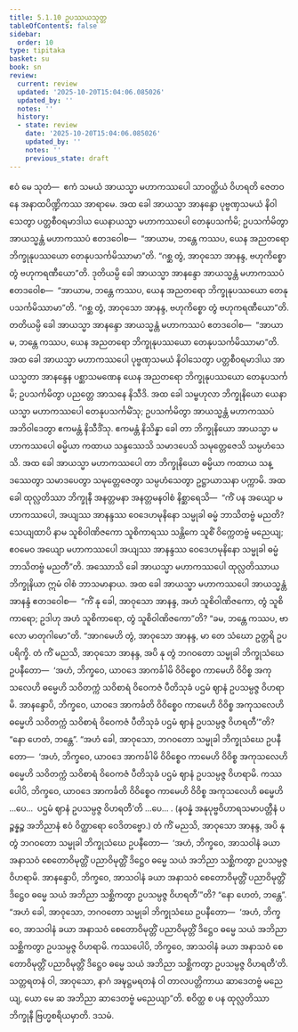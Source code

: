 ```yaml
---
title: 5.1.10 ဥပဿယသုတ္တ
tableOfContents: false
sidebar:
  order: 10
type: tipitaka
basket: su
book: sn
review:
  current: review
  updated: '2025-10-20T15:04:06.085026'
  updated_by: ''
  notes: ''
  history:
  - state: review
    date: '2025-10-20T15:04:06.085026'
    updated_by: ''
    notes: ''
    previous_state: draft
---
```



<DynamicBreadcrumb />


<ReviewStatus review={frontmatter.review} showDetails={true} />

<HypothesisAnnotation frontmatter={frontmatter} />

<Division number="153" book="sn" e="ch" v="18" p="302">

<Paragraph number="977" book="sn">
ဧဝံ မေ သုတံ—  ဧကံ သမယံ အာယသ္မာ မဟာကဿပေါ သာဝတ္ထိယံ ဝိဟရတိ ဇေတဝနေ အနာထပိဏ္ဍိကဿ အာရာမေ. အထ ခေါ အာယသ္မာ အာနန္ဒော ပုဗ္ဗဏှသမယံ နိဝါသေတွာ ပတ္တစီဝရမာဒါယ ယေနာယသ္မာ မဟာကဿပေါ တေနုပသင်္ကမိ; ဥပသင်္ကမိတွာ အာယသ္မန္တံ မဟာကဿပံ ဧတဒဝေါစ—  “အာယာမ, ဘန္တေ ကဿပ, ယေန အညတရော ဘိက္ခုနုပဿယော တေနုပသင်္ကမိဿာမာ”တိ. “ဂစ္ဆ တွံ, အာဝုသော အာနန္ဒ, ဗဟုကိစ္စော တွံ ဗဟုကရဏီယော”တိ. ဒုတိယမ္ပိ ခေါ အာယသ္မာ အာနန္ဒော အာယသ္မန္တံ မဟာကဿပံ ဧတဒဝေါစ—  “အာယာမ, ဘန္တေ ကဿပ, ယေန အညတရော ဘိက္ခုနုပဿယော တေနုပသင်္ကမိဿာမာ”တိ. “ဂစ္ဆ တွံ, အာဝုသော အာနန္ဒ, ဗဟုကိစ္စော တွံ ဗဟုကရဏီယော”တိ. တတိယမ္ပိ ခေါ အာယသ္မာ အာနန္ဒော အာယသ္မန္တံ မဟာကဿပံ ဧတဒဝေါစ—  “အာယာမ, ဘန္တေ ကဿပ, ယေန အညတရော ဘိက္ခုနုပဿယော တေနုပသင်္ကမိဿာမာ”တိ.
</Paragraph>

<Paragraph number="978" book="sn">
အထ ခေါ အာယသ္မာ မဟာကဿပေါ ပုဗ္ဗဏှသမယံ နိဝါသေတွာ ပတ္တစီဝရမာဒါယ အာယသ္မတာ အာနန္ဒေန ပစ္ဆာသမဏေန ယေန အညတရော ဘိက္ခုနုပဿယော တေနုပသင်္ကမိ; ဥပသင်္ကမိတွာ ပညတ္တေ အာသနေ နိသီဒိ. အထ ခေါ သမ္ဗဟုလာ ဘိက္ခုနိယော ယေနာယသ္မာ မဟာကဿပေါ တေနုပသင်္ကမိံသု; ဥပသင်္ကမိတွာ အာယသ္မန္တံ မဟာကဿပံ အဘိဝါဒေတွာ ဧကမန္တံ နိသီဒိံသု. ဧကမန္တံ နိသိန္နာ ခေါ တာ ဘိက္ခုနိယော အာယသ္မာ မဟာကဿပေါ ဓမ္မိယာ ကထာယ သန္ဒဿေသိ သမာဒပေသိ သမုတ္တေဇေသိ သမ္ပဟံသေသိ. အထ ခေါ အာယသ္မာ မဟာကဿပေါ တာ ဘိက္ခုနိယော ဓမ္မိယာ ကထာယ သန္ဒဿေတွာ သမာဒပေတွာ သမုတ္တေဇေတွာ သမ္ပဟံသေတွာ ဥဋ္ဌာယာသနာ ပက္ကာမိ.
</Paragraph>

<Paragraph number="979" book="sn">
အထ ခေါ ထုလ္လတိဿာ ဘိက္ခုနီ အနတ္တမနာ အနတ္တမနဝါစံ နိစ္ဆာရေသိ—  “ကိံ ပန အယျော မဟာကဿပေါ, အယျဿ အာနန္ဒဿ ဝေဒေဟမုနိနော သမ္မုခါ ဓမ္မံ ဘာသိတဗ္ဗံ မညတိ? သေယျထာပိ နာမ သူစိဝါဏိဇကော သူစိကာရဿ သန္တိကေ သူစိံ ဝိက္ကေတဗ္ဗံ မညေယျ; ဧဝမေဝ အယျော မဟာကဿပေါ အယျဿ အာနန္ဒဿ ဝေဒေဟမုနိနော သမ္မုခါ ဓမ္မံ ဘာသိတဗ္ဗံ မညတီ”တိ.
</Paragraph>

<Paragraph number="980" book="sn">
အဿောသိ ခေါ အာယသ္မာ မဟာကဿပေါ ထုလ္လတိဿာယ ဘိက္ခုနိယာ ဣမံ ဝါစံ ဘာသမာနာယ. အထ ခေါ အာယသ္မာ မဟာကဿပေါ အာယသ္မန္တံ အာနန္ဒံ ဧတဒဝေါစ—  “ကိံ နု ခေါ, အာဝုသော အာနန္ဒ, အဟံ သူစိဝါဏိဇကော, တွံ သူစိကာရော; ဥဒါဟု အဟံ သူစိကာရော, တွံ သူစိဝါဏိဇကော”တိ? “ခမ, ဘန္တေ ကဿပ, ဗာလော မာတုဂါမော”တိ. “အာဂမေဟိ တွံ, အာဝုသော အာနန္ဒ, မာ တေ သံဃော ဥတ္တရိ ဥပပရိက္ခိ.
</Paragraph>

<Paragraph number="981" book="sn">
တံ ကိံ မညသိ, အာဝုသော အာနန္ဒ, အပိ နု တွံ ဘဂဝတော သမ္မုခါ ဘိက္ခုသံဃေ ဥပနီတော—  ‘အဟံ, ဘိက္ခဝေ, ယာဝဒေ အာကင်္ခါမိ ဝိဝိစ္စေဝ ကာမေဟိ ဝိဝိစ္စ အကုသလေဟိ ဓမ္မေဟိ သဝိတက္ကံ သဝိစာရံ ဝိဝေကဇံ ပီတိသုခံ ပဌမံ ဈာနံ ဥပသမ္ပဇ္ဇ ဝိဟရာမိ. အာနန္ဒောပိ, ဘိက္ခဝေ, ယာဝဒေ အာကင်္ခတိ ဝိဝိစ္စေဝ ကာမေဟိ ဝိဝိစ္စ အကုသလေဟိ ဓမ္မေဟိ သဝိတက္ကံ သဝိစာရံ ဝိဝေကဇံ ပီတိသုခံ ပဌမံ ဈာနံ ဥပသမ္ပဇ္ဇ ဝိဟရတီ’”တိ? “နော ဟေတံ, ဘန္တေ”.
</Paragraph>

<Paragraph number="982" book="sn">
“အဟံ ခေါ, အာဝုသော, ဘဂဝတော သမ္မုခါ ဘိက္ခုသံဃေ ဥပနီတော—  ‘အဟံ, ဘိက္ခဝေ, ယာဝဒေ အာကင်္ခါမိ ဝိဝိစ္စေဝ ကာမေဟိ ဝိဝိစ္စ အကုသလေဟိ ဓမ္မေဟိ သဝိတက္ကံ သဝိစာရံ ဝိဝေကဇံ ပီတိသုခံ ပဌမံ ဈာနံ ဥပသမ္ပဇ္ဇ ဝိဟရာမိ. ကဿပေါပိ, ဘိက္ခဝေ, ယာဝဒေ အာကင်္ခတိ ဝိဝိစ္စေဝ ကာမေဟိ ဝိဝိစ္စ အကုသလေဟိ ဓမ္မေဟိ …ပေ…  ပဌမံ ဈာနံ ဥပသမ္ပဇ္ဇ ဝိဟရတီ’တိ …ပေ… . (နဝန္နံ အနုပုဗ္ဗဝိဟာရသမာပတ္တီနံ ပဉ္စန္နဉ္စ အဘိညာနံ ဧဝံ ဝိတ္ထာရော ဝေဒိတဗ္ဗော.)
</Paragraph>

<Paragraph number="983" book="sn">
တံ ကိံ မညသိ, အာဝုသော အာနန္ဒ, အပိ နု တွံ ဘဂဝတော သမ္မုခါ ဘိက္ခုသံဃေ ဥပနီတော—  ‘အဟံ, ဘိက္ခဝေ, အာသဝါနံ ခယာ အနာသဝံ စေတောဝိမုတ္တိံ ပညာဝိမုတ္တိံ ဒိဋ္ဌေဝ ဓမ္မေ သယံ အဘိညာ သစ္ဆိကတွာ ဥပသမ္ပဇ္ဇ ဝိဟရာမိ. အာနန္ဒောပိ, ဘိက္ခဝေ, အာသဝါနံ ခယာ အနာသဝံ စေတောဝိမုတ္တိံ ပညာဝိမုတ္တိံ ဒိဋ္ဌေဝ ဓမ္မေ သယံ အဘိညာ သစ္ဆိကတွာ ဥပသမ္ပဇ္ဇ ဝိဟရတီ’”တိ? “နော ဟေတံ, ဘန္တေ”.
</Paragraph>

<Paragraph number="984" book="sn">
“အဟံ ခေါ, အာဝုသော, ဘဂဝတော သမ္မုခါ ဘိက္ခုသံဃေ ဥပနီတော—  ‘အဟံ, ဘိက္ခဝေ, အာသဝါနံ ခယာ အနာသဝံ စေတောဝိမုတ္တိံ ပညာဝိမုတ္တိံ ဒိဋ္ဌေဝ ဓမ္မေ သယံ အဘိညာ သစ္ဆိကတွာ ဥပသမ္ပဇ္ဇ ဝိဟရာမိ. ကဿပေါပိ, ဘိက္ခဝေ, အာသဝါနံ ခယာ အနာသဝံ စေတောဝိမုတ္တိံ ပညာဝိမုတ္တိံ ဒိဋ္ဌေဝ ဓမ္မေ သယံ အဘိညာ သစ္ဆိကတွာ ဥပသမ္ပဇ္ဇ ဝိဟရတီ’တိ.
</Paragraph>

<Paragraph number="985" book="sn">
သတ္တရတနံ ဝါ, အာဝုသော, နာဂံ အဍ္ဎဋ္ဌမရတနံ ဝါ တာလပတ္တိကာယ ဆာဒေတဗ္ဗံ မညေယျ, ယော မေ ဆ အဘိညာ ဆာဒေတဗ္ဗံ မညေယျာ”တိ.
</Paragraph>

<Paragraph number="986" book="sn">
စဝိတ္ထ စ ပန ထုလ္လတိဿာ ဘိက္ခုနီ ဗြဟ္မစရိယမှာတိ.

</Paragraph>
</Division>

<Paragraph number="987" type="center" book="sn">
ဒသမံ.
</Paragraph>